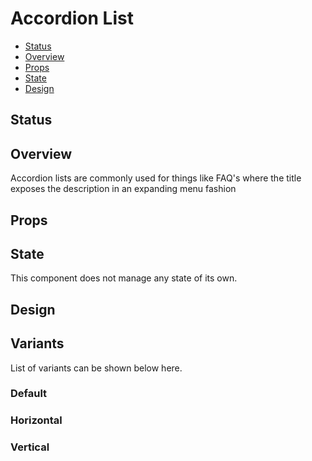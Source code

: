 
<Meta title="Modules/Accordion List" of={AccordionList} />

# Accordion List

- [Status](#status)
- [Overview](#overview)
- [Props](#props)
- [State](#state)
- [Design](#design)

## Status

<ComponentStatus />

## Overview

Accordion lists are commonly used for things like FAQ's where the title exposes the description in an expanding menu fashion

## Props

<Controls />

## State

This component does not manage any state of its own.

## Design

<FigmaEmbed />

## Variants

List of variants can be shown below here.

### Default

<Canvas of={AccordionList.Default} />

### Horizontal

<Canvas of={AccordionList.Horizontal} />

### Vertical

<Canvas of={AccordionList.Vertical} />

